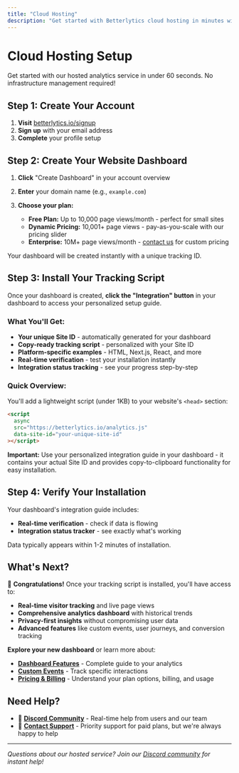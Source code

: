 ```yaml
---
title: "Cloud Hosting"
description: "Get started with Betterlytics cloud hosting in minutes with automatic scaling and maintenance."
---
```


# Cloud Hosting Setup

Get started with our hosted analytics service in under 60 seconds. No infrastructure management required!

## Step 1: Create Your Account

1. **Visit** [betterlytics.io/signup](https://betterlytics.io/signup)
2. **Sign up** with your email address
3. **Complete** your profile setup

## Step 2: Create Your Website Dashboard

1. **Click** "Create Dashboard" in your account overview
2. **Enter** your domain name (e.g., `example.com`)

3. **Choose your plan:**
   - **Free Plan:** Up to 10,000 page views/month - perfect for small sites
   - **Dynamic Pricing:** 10,001+ page views - pay-as-you-scale with our pricing slider
   - **Enterprise:** 10M+ page views/month - [contact us](mailto:support@betterlytics.io) for custom pricing

Your dashboard will be created instantly with a unique tracking ID.

## Step 3: Install Your Tracking Script

Once your dashboard is created, **click the "Integration" button** in your dashboard to access your personalized setup guide.

### What You'll Get:

- **Your unique Site ID** - automatically generated for your dashboard
- **Copy-ready tracking script** - personalized with your Site ID
- **Platform-specific examples** - HTML, Next.js, React, and more
- **Real-time verification** - test your installation instantly
- **Integration status tracking** - see your progress step-by-step

### Quick Overview:

You'll add a lightweight script (under 1KB) to your website's `<head>` section:

```html
<script
  async
  src="https://betterlytics.io/analytics.js"
  data-site-id="your-unique-site-id"
></script>
```

**Important:** Use your personalized integration guide in your dashboard - it contains your actual Site ID and provides copy-to-clipboard functionality for easy installation.

## Step 4: Verify Your Installation

Your dashboard's integration guide includes:

- **Real-time verification** - check if data is flowing
- **Integration status tracker** - see exactly what's working

Data typically appears within 1-2 minutes of installation.

## What's Next?

🎉 **Congratulations!** Once your tracking script is installed, you'll have access to:

- **Real-time visitor tracking** and live page views
- **Comprehensive analytics dashboard** with historical trends
- **Privacy-first insights** without compromising user data
- **Advanced features** like custom events, user journeys, and conversion tracking

**Explore your new dashboard** or learn more about:

- **[Dashboard Features](/dashboard)** - Complete guide to your analytics
- **[Custom Events](/integration/custom-events)** - Track specific interactions
- **[Pricing & Billing](/pricing)** - Understand your plan options, billing, and usage

## Need Help?

- 💬 **[Discord Community](https://discord.gg/vwqSvPn6sP)** - Real-time help from users and our team
- 📧 **[Contact Support](mailto:support@betterlytics.io)** - Priority support for paid plans, but we're always happy to help

---

_Questions about our hosted service? Join our [Discord community](https://discord.gg/vwqSvPn6sP) for instant help!_
